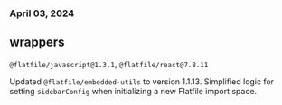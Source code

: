 ### April 03, 2024

## wrappers

`@flatfile/javascript@1.3.1`, `@flatfile/react@7.8.11`

Updated `@flatfile/embedded-utils` to version 1.1.13. Simplified logic for
setting `sidebarConfig` when initializing a new Flatfile import space.
